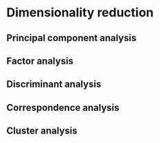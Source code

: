 # Dimensionality reduction

## Principal component analysis

## Factor analysis

## Discriminant analysis

## Correspondence analysis

## Cluster analysis

